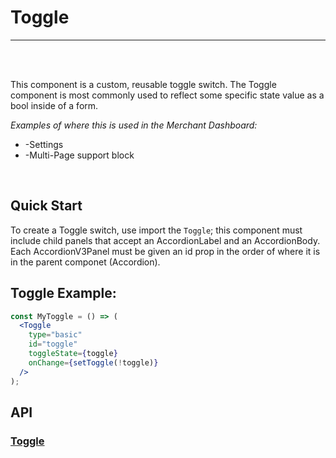 

<Meta title="Docs|Components/Toggle" />

# Toggle

---
<br />
<Story id="examples-components-toggle--basic" />
<br />

This component is a custom, reusable toggle switch. The Toggle component is most commonly used to reflect
some specific state value as a bool inside of a form.

<em>Examples of where this is used in the Merchant Dashboard:</em>

* -Settings
* -Multi-Page support block

<br />

## Quick Start
To create a Toggle switch, use import the `Toggle`; this component must include child panels that accept an AccordionLabel
and an AccordionBody. Each AccordionV3Panel must be given an id prop in the order of where it is in the parent componet (Accordion).


## Toggle Example:

```jsx
const MyToggle = () => (
  <Toggle
    type="basic"
    id="toggle"
    toggleState={toggle}
    onChange={setToggle(!toggle)}
  />
);
```

## API
### [Toggle](https://github.com/tapcartinc/tapcart-dashboard-components/blob/master/lib/components/Toggle)
<Props of={Toggle} />


